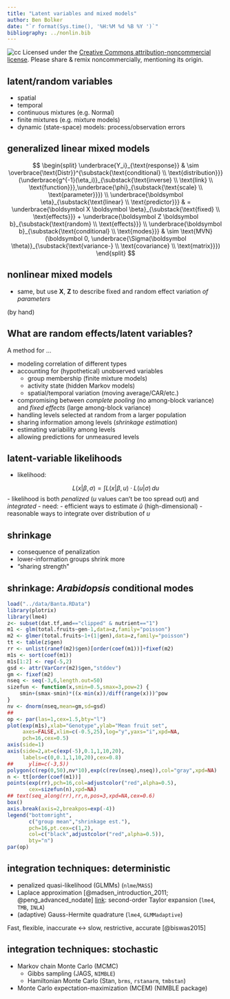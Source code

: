 ```yaml
---
title: "Latent variables and mixed models"
author: Ben Bolker
date: "`r format(Sys.time(), '%H:%M %d %B %Y ')`"
bibliography: ../nonlin.bib
---
```


![cc](pix/cc-attrib-nc.png)
Licensed under the 
[Creative Commons attribution-noncommercial license](http://creativecommons.org/licenses/by-nc/3.0/).
Please share \& remix noncommercially, mentioning its origin.

## latent/random variables

- spatial
- temporal
- continuous mixtures (e.g. Normal)
- finite mixtures (e.g. mixture models)
- dynamic (state-space) models: process/observation errors

## generalized linear mixed models

$$
\begin{split}
\underbrace{Y_i}_{\text{response}} & \sim \overbrace{\text{Distr}}^{\substack{\text{conditional} \\ \text{distribution}}}(\underbrace{g^{-1}(\eta_i)}_{\substack{\text{inverse} \\ \text{link} \\ \text{function}}},\underbrace{\phi}_{\substack{\text{scale} \\ \text{parameter}}}) \\
\underbrace{\boldsymbol \eta}_{\substack{\text{linear} \\ \text{predictor}}} & 
 = 
\underbrace{\boldsymbol X \boldsymbol \beta}_{\substack{\text{fixed} \\ \text{effects}}} + 
\underbrace{\boldsymbol Z \boldsymbol b}_{\substack{\text{random} \\ \text{effects}}}
\\
\underbrace{\boldsymbol b}_{\substack{\text{conditional} \\ \text{modes}}}  & 
\sim \text{MVN}(\boldsymbol 0, \underbrace{\Sigma(\boldsymbol \theta)}_{\substack{\text{variance-} \\ \text{covariance} \\ \text{matrix}}})
\end{split}
$$

## nonlinear mixed models

- same, but use $\boldsymbol X$, $\boldsymbol Z$ to describe fixed and random effect variation *of parameters*

(by hand)

## What are random effects/latent variables?

A method for …

- modeling correlation of different types
- accounting for (hypothetical) unobserved variables
    - group membership (finite mixture models)
	- activity state (hidden Markov models)
	- spatial/temporal variation (moving average/CAR/etc.)
- compromising between *complete pooling* (no among-block variance) and *fixed effects* (large among-block variance)
- handling levels selected at random from a larger population
- sharing information among levels (*shrinkage estimation*)
- estimating variability among levels
- allowing predictions for unmeasured levels
 
## latent-variable likelihoods

- likelihood:

$$L(x|\beta,\sigma) = \int L(x|\beta,u) \cdot L(u|\sigma) \, du$$
- likelihood is both *penalized* ($u$ values can't be too spread out) and *integrated* 
- need:
     - efficient ways to estimate $\hat u$ (high-dimensional)
	 - reasonable ways to integrate over distribution of $u$

## shrinkage

- consequence of penalization
- lower-information groups shrink more
- "sharing strength"

## shrinkage: *Arabidopsis* conditional modes

```r
load("../data/Banta.RData")
library(plotrix)
library(lme4)
z<- subset(dat.tf,amd=="clipped" & nutrient=="1")
m1 <- glm(total.fruits~gen-1,data=z,family="poisson")
m2 <- glmer(total.fruits~1+(1|gen),data=z,family="poisson")
tt <- table(z$gen)
rr <- unlist(ranef(m2)$gen)[order(coef(m1))]+fixef(m2)
m1s <- sort(coef(m1))
m1s[1:2] <- rep(-5,2)
gsd <- attr(VarCorr(m2)$gen,"stddev")
gm <- fixef(m2)
nseq <- seq(-3,6,length.out=50)
sizefun <- function(x,smin=0.5,smax=3,pow=2) {
    smin+(smax-smin)*((x-min(x))/diff(range(x)))^pow
}
nv <- dnorm(nseq,mean=gm,sd=gsd)
##
op <- par(las=1,cex=1.5,bty="l")
plot(exp(m1s),xlab="Genotype",ylab="Mean fruit set",
     axes=FALSE,xlim=c(-0.5,25),log="y",yaxs="i",xpd=NA,
     pch=16,cex=0.5)
axis(side=1)
axis(side=2,at=c(exp(-5),0.1,1,10,20),
     labels=c(0,0.1,1,10,20),cex=0.8)
##     ylim=c(-3,5))
polygon(c(rep(0,50),nv*10),exp(c(rev(nseq),nseq)),col="gray",xpd=NA)
n <- tt[order(coef(m1))]
points(exp(rr),pch=16,col=adjustcolor("red",alpha=0.5),
       cex=sizefun(n),xpd=NA)
## text(seq_along(rr),rr,n,pos=3,xpd=NA,cex=0.6)
box()
axis.break(axis=2,breakpos=exp(-4))
legend("bottomright",
       c("group mean","shrinkage est."),
       pch=16,pt.cex=c(1,2),
       col=c("black",adjustcolor("red",alpha=0.5)),
       bty="n")
par(op)
```

## integration techniques: deterministic

- penalized quasi-likelihood (GLMMs) (`nlme`/`MASS`)
- Laplace approximation [@madsen_introduction_2011; @peng_advanced_nodate] [link](https://bookdown.org/rdpeng/advstatcomp/laplace-approximation.html#computing-the-posterior-mean): second-order Taylor expansion (`lme4`, `TMB`, `INLA`)
- (adaptive) Gauss-Hermite quadrature (`lme4`, `GLMMadaptive`)

Fast, flexible, inaccurate $\leftrightarrow$ slow, restrictive, accurate [@biswas2015]

## integration techniques: stochastic

- Markov chain Monte Carlo (MCMC) 
     - Gibbs sampling (JAGS, `NIMBLE`)
	 - Hamiltonian Monte Carlo (Stan, `brms`, `rstanarm`, `tmbstan`)
- Monte Carlo expectation-maximization (MCEM) (NIMBLE package)

